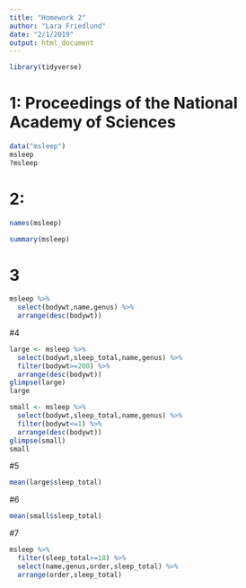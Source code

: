 ```yaml
---
title: "Homework 2"
author: "Lara Friedlund"
date: "2/1/2019"
output: html_document
---
```

```r
library(tidyverse)
```

# 1: Proceedings of the National Academy of Sciences
```r
data("msleep")
msleep
?msleep
```

# 2:
```r
names(msleep)
```

```r
summary(msleep)
```

# 3
```r
msleep %>%
  select(bodywt,name,genus) %>%
  arrange(desc(bodywt))
```

#4
```r
large <- msleep %>% 
  select(bodywt,sleep_total,name,genus) %>% 
  filter(bodywt>=200) %>% 
  arrange(desc(bodywt))
glimpse(large)
large
```
```r
small <- msleep %>% 
  select(bodywt,sleep_total,name,genus) %>% 
  filter(bodywt<=1) %>% 
  arrange(desc(bodywt))
glimpse(small)
small
```

#5
```r
mean(large$sleep_total)
```

#6
```r
mean(small$sleep_total)
```

#7
```r
msleep %>% 
  filter(sleep_total>=18) %>% 
  select(name,genus,order,sleep_total) %>% 
  arrange(order,sleep_total)
```

